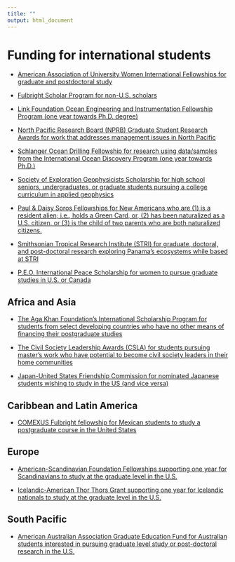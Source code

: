 ```yaml
---
title: ""
output: html_document
---
```


# Funding for international students

- [American Association of University Women International Fellowships for graduate and postdoctoral study](https://www.aauw.org/resources/programs/fellowships-grants/current-opportunities/international/)

- [Fulbright Scholar Program for non-U.S. scholars](https://fulbrightscholars.org/non-us-scholars)

- [Link Foundation Ocean Engineering and Instrumentation Fellowship Program (one year towards Ph.D. degree)](https://linkoe.org)

- [North Pacific Research Board (NPRB) Graduate Student Research Awards for work that addresses management issues in North Pacific](https://nprb.org/graduate-research-awards/#section-2)

- [Schlanger Ocean Drilling Fellowship for research using data/samples from the International Ocean Discovery Program (one year towards Ph.D.)](https://usoceandiscovery.org/fellowships/)

- [Society of Exploration Geophysicists Scholarship for  high school seniors, undergraduates, or graduate students pursuing a college curriculum in applied geophysics](https://seg.org/programs/student-programs/scholarships/)

- [Paul & Daisy Soros Fellowships for New Americans who are (1) is a resident alien; i.e., holds a Green Card, or, (2) has been naturalized as a U.S. citizen, or (3) is the child of two parents who are both naturalized citizens.](https://www.pdsoros.org)

- [Smithsonian Tropical Research Institute (STRI) for graduate, doctoral, and post-doctoral research exploring Panama's ecosystems while based at STRI](https://stri.si.edu/academic-programs/fellowships)

- [P.E.O. International Peace Scholarship for women to pursue graduate studies in U.S. or Canada](https://www.peointernational.org/educational-support/international-peace-scholarship-fund/)

## Africa and Asia

- [The Aga Khan Foundation's International Scholarship Program for students from select developing countries who have no other means of financing their postgraduate studies](https://the.akdn/en/what-we-do/developing-human-capacity/education/international-scholarships)

- [The Civil Society Leadership Awards (CSLA) for students pursuing master's work who have potential to become civil society leaders in their home communities](https://www.wcl.american.edu/academics/degrees/llm/how-to-apply/scholarships/civil/)

- [Japan-United States Friendship Commission for nominated Japanese students wishing to study in the US (and vice versa)](https://www.jusfc.gov)

## Caribbean and Latin America

- [COMEXUS Fulbright fellowship for Mexican students to study a postgraduate course in the United States](https://www.comexus.org.mx)

## Europe

- [American-Scandinavian Foundation Fellowships supporting one year for Scandinavians to study at the graduate level in the U.S.](https://www.amscan.org/fellowships-and-grants/)

- [Icelandic-American Thor Thors Grant supporting one year for Icelandic nationals to study at the graduate level in the U.S.](https://www.iceam.is/styrkir/skolastyrkir)


## South Pacific

- [American Australian Association Graduate Education Fund for Australian students interested in pursuing graduate level study or post-doctoral research in the U.S. ](https://americanaustralian.org/scholarships/education-fund/)
